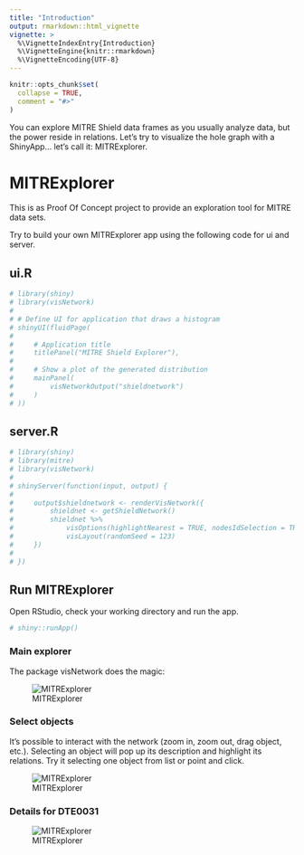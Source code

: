 ```yaml
---
title: "Introduction"
output: rmarkdown::html_vignette
vignette: >
  %\VignetteIndexEntry{Introduction}
  %\VignetteEngine{knitr::rmarkdown}
  %\VignetteEncoding{UTF-8}
---
```


```r
knitr::opts_chunk$set(
  collapse = TRUE,
  comment = "#>"
)
```
You can explore MITRE Shield data frames as you usually analyze data, but
the power reside in relations. Let's try to visualize the hole graph with 
a ShinyApp... let's call it: MITRExplorer.
  
  

# MITRExplorer
This is as Proof Of Concept project to provide an exploration tool for 
MITRE data sets.

Try to build your own MITRExplorer app using the following code for ui and server.

## ui.R
```r
# library(shiny)
# library(visNetwork)
# 
# # Define UI for application that draws a histogram
# shinyUI(fluidPage(
# 
#     # Application title
#     titlePanel("MITRE Shield Explorer"),
# 
#     # Show a plot of the generated distribution
#     mainPanel(
#         visNetworkOutput("shieldnetwork")
#     )
# ))
```
  
  
## server.R
```r
# library(shiny)
# library(mitre)
# library(visNetwork)
# 
# shinyServer(function(input, output) {
# 
#     output$shieldnetwork <- renderVisNetwork({
#         shieldnet <- getShieldNetwork()
#         shieldnet %>%
#             visOptions(highlightNearest = TRUE, nodesIdSelection = TRUE) %>%
#             visLayout(randomSeed = 123)
#     })
# 
# })
```

## Run MITRExplorer
Open RStudio, check your working directory and run the app.
```r
# shiny::runApp()
```

### Main explorer
The package visNetwork does the magic:

![MITRExplorer](images/mitrexplorer.PNG)

### Select objects
It's possible to interact with the network (zoom in, zoom out, drag object, etc.).
Selecting an object will pop up its description and highlight its relations.
Try it selecting one object from list or point and click.

![MITRExplorer](images/mitrexplr_dte.PNG)
  
### Details for DTE0031

![MITRExplorer](images/mitrexplr_dte0031.PNG)
